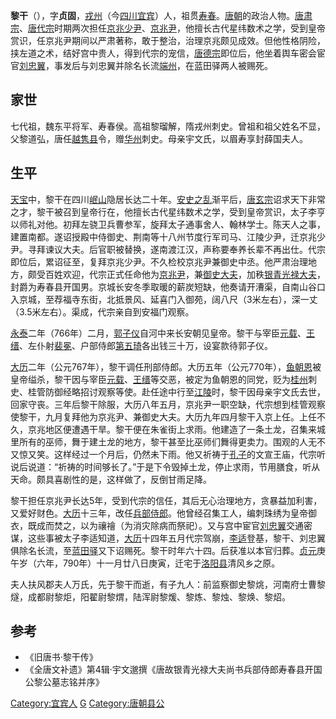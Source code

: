 '''黎干'''（{{bd|716年||779年||}}），字'''贞固'''，[[戎州|戎州]]（今[[四川|四川]][[宜宾|宜宾]]）人，祖贯[[寿春|寿春]]。[[唐朝|唐朝]]的政治人物。[[唐肃宗|唐肃宗]]、[[唐代宗|唐代宗]]时期两次担任[[京兆少尹|京兆少尹]]、[[京兆尹|京兆尹]]，他擅长古代星纬数术之学，受到皇帝赏识，任京兆尹期间以严肃著称，敢于整治，治理京兆颇见成效。但他性格阴险，挟左道之术，结好宫中贵人，得到代宗的宠信，[[唐德宗|唐德宗]]即位后，他坐着舆车密会宦官[[刘忠翼|刘忠翼]]，事发后与刘忠翼并除名长流[[端州|端州]]，在蓝田驿两人被赐死。

== 家世 ==
七代祖，魏东平将军、寿春侯。高祖黎瑠解，隋戎州刺史。曾祖和祖父姓名不显，父黎道弘，唐任[[越隽县|越隽县]]令，赠[[华州|华州]]刺史。母亲宇文氏，以眉寿享封薛国夫人。

== 生平 ==
[[天宝|天宝]]中，黎干在四川[[岷山|岷山]]隐居长达二十年。[[安史之乱|安史之乱]]渐平后，[[唐玄宗|唐玄宗]]诏求天下非常之才，黎干被召到皇帝行在，他擅长古代星纬数术之学，受到皇帝赏识，太子李亨以师礼对他。初拜左骁卫兵曹参军，旋拜太子通事舍人、翰林学士。陈天人之事，建置南都。遂诏授殿中侍御史、荆南等十八州节度行军司马、江陵少尹，迁京兆少尹。寻拜谏议大夫。后官职被替换，遂南渡江汉，声称要奉养长辈不再出仕。代宗即位后，累诏征至，复拜京兆少尹。不久检校京兆尹兼御史中丞。他严肃治理地方，颇受百姓欢迎，代宗正式任命他为[[京兆尹|京兆尹]]，兼[[御史大夫|御史大夫]]，加秩[[银青光禄大夫|银青光禄大夫]]，封爵为寿春县开国男。京城长安冬季取暖的薪炭短缺，他奏请开漕渠，自南山谷口入京城，至荐福寺东街，北抵景风、延喜门入御苑，阔八尺（3米左右），深一丈（3.5米左右）。渠成，代宗亲自到安福门观察。

[[永泰|永泰]]二年（766年）二月，[[郭子仪|郭子仪]]自河中来长安朝见皇帝。黎干与宰臣[[元载|元载]]、[[王缙|王缙]]、左仆射[[裴冕|裴冕]]、户部侍郎[[第五琦|第五琦]]各出钱三十万，设宴款待郭子仪。

[[大历|大历]]二年（公元767年），黎干调任刑部侍郎。大历五年（公元770年），[[鱼朝恩|鱼朝恩]]被皇帝缢杀，黎干因与宰臣[[元载|元载]]、[[王缙|王缙]]等交恶，被定为鱼朝恩的同党，贬为[[桂州|桂州]]刺史、桂管防御经略招讨观察等使。赴任途中行至[[江陵|江陵]]时，黎干因母亲宇文氏去世，回家守丧。三年后黎干除服，大历八年五月，京兆尹一职空缺，代宗想到桂管观察使黎干，九月复拜他为京兆尹、兼御史大夫。大历九年四月黎干入京上任。上任不久，京兆地区便遭遇干旱。黎干便在朱雀街上求雨。他建造了一条土龙，召集来城里所有的巫师，舞于建土龙的地方，黎干甚至比巫师们舞得更卖力。围观的人无不又惊又笑。这样经过一个月后，仍然未下雨。他又祈祷于[[孔子|孔子]]的文宣王庙，代宗听说后说道：“祈祷的时间够长了。”于是下令毁掉土龙，停止求雨，节用膳食，听从天命。颇具喜剧性的是，这样做了，反倒甘雨足降。

黎干担任京兆尹长达5年，受到代宗的信任，其后无心治理地方，贪暴益加利害，又爱好财色。[[大历|大历]]十三年，改任[[兵部|兵部]][[侍郎|侍郎]]。他曾经召集工人，编刺珠绣为皇帝御衣，既成而焚之，以为禳禬（为消灾除病而祭祀）。又与宫中宦官[[刘忠翼|刘忠翼]]交通密谋，这些事被太子李适知道，[[大历|大历]]十四年五月代宗驾崩，[[李适|李适]]登基，黎干、刘忠翼俱除名长流，至[[蓝田驿|蓝田驿]]又下诏赐死。黎干时年六十四。后获准以本官归葬。[[貞元_(唐朝)|贞元]]庚午岁（六年，790年）十一月廿八日庚寅，迁宅于[[洛阳县|洛阳县]]清风乡之原。

夫人扶风郡夫人万氏，先于黎干而逝，有子九人：前监察御史黎烑，河南府士曹黎燧，成都尉黎炬，阳翟尉黎煟，陆浑尉黎煖、黎炼、黎烛、黎焕、黎炤。

==参考==
* 《旧唐书·黎干传》
* 《全唐文补遗》第4辑·宇文邈撰《唐故银青光禄大夫尚书兵部侍郎寿春县开国公黎公墓志铭并序》

{{DEFAULTSORT:L}}
[[Category:宜宾人|Category:宜宾人]]
[[Category:黎姓|G]]
[[Category:唐朝县公|Category:唐朝县公]]